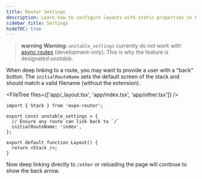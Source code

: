 ```yaml
---
title: Router Settings
description: Learn how to configure layouts with static properties in Expo Router.
sidebar_title: Settings
hideTOC: true
---
```



> **warning** **Warning:** `unstable_settings` currently do not work with [async routes](/router/reference/async-routes/) (development-only). This is why the feature is designated _unstable_.

<PaddedAPIBox header="initialRouteName">

When deep linking to a route, you may want to provide a user with a "back" button. The `initialRouteName` sets the default screen of the stack and should match a valid filename (without the extension).

<FileTree files={['app/_layout.tsx', 'app/index.tsx', 'app/other.tsx']} />

```tsx app/_layout.tsx
import { Stack } from 'expo-router';

export const unstable_settings = {
  // Ensure any route can link back to `/`
  initialRouteName: 'index',
};

export default function Layout() {
  return <Stack />;
}
```

Now deep linking directly to `/other` or reloading the page will continue to show the back arrow.

</PaddedAPIBox>
